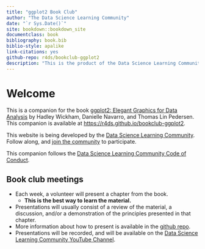 ```yaml
--- 
title: "ggplot2 Book Club"
author: "The Data Science Learning Community"
date: "`r Sys.Date()`"
site: bookdown::bookdown_site
documentclass: book
bibliography: book.bib
biblio-style: apalike
link-citations: yes
github-repo: r4ds/bookclub-ggplot2
description: "This is the product of the Data Science Learning Community's Book Club."
---
```


# Welcome {-}

This is a companion for the book [ggplot2: Elegant Graphics for Data Analysis](https://ggplot2-book.org/index.html) by Hadley Wickham, Danielle Navarro, and Thomas Lin Pedersen.
This companion is available at [https://r4ds.github.io/bookclub-ggplot2](https://r4ds.github.io/bookclub-ggplot2).

This website is being developed by the [Data Science Learning Community](https://dslc.io). Follow along, and [join the community](https://dslc.io/join) to participate.

This companion follows the [Data Science Learning Community Code of Conduct](https://dslc.io/conduct).

## Book club meetings {-}

- Each week, a volunteer will present a chapter from the book.
  - **This is the best way to learn the material.**
- Presentations will usually consist of a review of the material, a discussion, and/or a demonstration of the principles presented in that chapter.
- More information about how to present is available in the [github repo](https://github.com/r4ds/bookclub-ggplot2).
- Presentations will be recorded, and will be available on the [Data Science Learning Community YouTube Channel](https://dslc.io/youtube).
